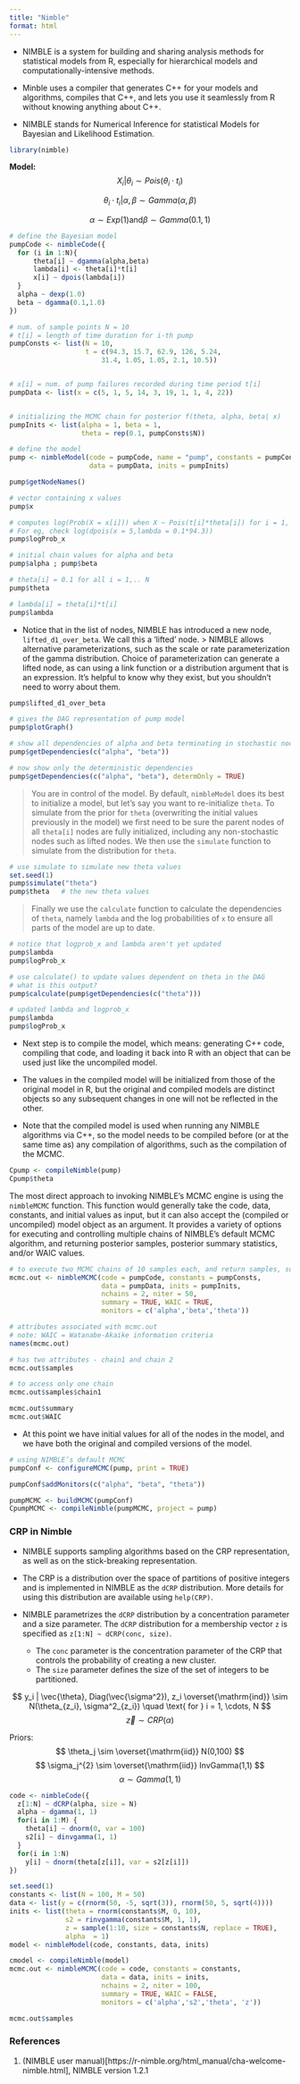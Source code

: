 ```yaml
---
title: "Nimble"
format: html
---
```


* NIMBLE is a system for building and sharing analysis methods for statistical models from R, especially for hierarchical models and computationally-intensive methods.

* Minble uses a compiler that generates C++ for your models and algorithms, compiles that C++, and lets you use it seamlessly from R without knowing anything about C++.

* NIMBLE stands for Numerical Inference for statistical Models for Bayesian and Likelihood Estimation.

```r
library(nimble)
```


**Model:**
$$
X_i | \theta_i \sim Pois(\theta_i \cdot t_i ) 
$$

$$
\theta_i \cdot t_i | \alpha, \beta \sim Gamma(\alpha, \beta)
$$

$$
\alpha \sim Exp(1) \mathrm{ and } \beta \sim Gamma(0.1,1)
$$

```r
# define the Bayesian model
pumpCode <- nimbleCode({ 
  for (i in 1:N){
      theta[i] ~ dgamma(alpha,beta)
      lambda[i] <- theta[i]*t[i]
      x[i] ~ dpois(lambda[i])
  }
  alpha ~ dexp(1.0)
  beta ~ dgamma(0.1,1.0)
})

# num. of sample points N = 10
# t[i] = length of time duration for i-th pump
pumpConsts <- list(N = 10,
                   t = c(94.3, 15.7, 62.9, 126, 5.24,
                       31.4, 1.05, 1.05, 2.1, 10.5))


# x[i] = num. of pump failures recorded during time period t[i]
pumpData <- list(x = c(5, 1, 5, 14, 3, 19, 1, 1, 4, 22))


# initializing the MCMC chain for posterior f(theta, alpha, beta| x)
pumpInits <- list(alpha = 1, beta = 1,
                  theta = rep(0.1, pumpConsts$N))
```


```r
# define the model
pump <- nimbleModel(code = pumpCode, name = "pump", constants = pumpConsts,
                    data = pumpData, inits = pumpInits)
```


```r
pump$getNodeNames()
```

```r
# vector containing x values
pump$x

# computes log(Prob(X = x[i])) when X ~ Pois(t[i]*theta[i]) for i = 1, .. N
# For eg, check log(dpois(x = 5,lambda = 0.1*94.3))
pump$logProb_x
```


```r
# initial chain values for alpha and beta
pump$alpha ; pump$beta
```

```r
# theta[i] = 0.1 for all i = 1,.. N
pump$theta

# lambda[i] = theta[i]*t[i]
pump$lambda
```

* Notice that in the list of nodes, NIMBLE has introduced a new node, `lifted_d1_over_beta`. We call this a ‘lifted’ node. 
> NIMBLE allows alternative parameterizations, such as the scale or rate parameterization of the gamma distribution. Choice of parameterization can generate a lifted node, as can using a link function or a distribution argument that is an expression. It’s helpful to know why they exist, but you shouldn’t need to worry about them.

```r
pump$lifted_d1_over_beta
```

```r
# gives the DAG representation of pump model
pump$plotGraph()
```


```r
# show all dependencies of alpha and beta terminating in stochastic nodes
pump$getDependencies(c("alpha", "beta"))

# now show only the deterministic dependencies
pump$getDependencies(c("alpha", "beta"), determOnly = TRUE)
```

> You are in control of the model. By default, `nimbleModel` does its best to initialize a model, but let’s say you want to re-initialize `theta`. To simulate from the prior for `theta` (overwriting the initial values previously in the model) we first need to be sure the parent nodes of all `theta[i]` nodes are fully initialized, including any non-stochastic nodes such as lifted nodes. We then use the `simulate` function to simulate from the distribution for `theta`. 


```r
# use simulate to simulate new theta values
set.seed(1)
pump$simulate("theta")
pump$theta   # the new theta values
```

> Finally we use the `calculate` function to calculate the dependencies of `theta`, namely `lambda` and the log probabilities of `x` to ensure all parts of the model are up to date.

```r
# notice that logprob_x and lambda aren't yet updated
pump$lambda
pump$logProb_x
```

```r
# use calculate() to update values dependent on theta in the DAG
# what is this output?
pump$calculate(pump$getDependencies(c("theta")))
```

```r
# updated lambda and logprob_x
pump$lambda
pump$logProb_x
```


* Next step is to compile the model, which means: generating C++ code, compiling that code, and loading it back into R with an object that can be used just like the uncompiled model.

*  The values in the compiled model will be initialized from those of the original model in R, but the original and compiled models are distinct objects so any subsequent changes in one will not be reflected in the other.

* Note that the compiled model is used when running any NIMBLE algorithms via C++, so the model needs to be compiled before (or at the same time as) any compilation of algorithms, such as the compilation of the MCMC.

```r
Cpump <- compileNimble(pump)
Cpump$theta
```

The most direct approach to invoking NIMBLE’s MCMC engine is using the `nimbleMCMC` function. This function would generally take the code, data, constants, and initial values as input, but it can also accept the (compiled or uncompiled) model object as an argument. It provides a variety of options for executing and controlling multiple chains of NIMBLE’s default MCMC algorithm, and returning posterior samples, posterior summary statistics, and/or WAIC values.

```r
# to execute two MCMC chains of 10 samples each, and return samples, summary statistics, and WAIC values
mcmc.out <- nimbleMCMC(code = pumpCode, constants = pumpConsts,
                       data = pumpData, inits = pumpInits,
                       nchains = 2, niter = 50,
                       summary = TRUE, WAIC = TRUE,
                       monitors = c('alpha','beta','theta'))
```

```r
# attributes associated with mcmc.out
# note: WAIC = Watanabe-Akaike information criteria
names(mcmc.out)
```

```r
# has two attributes - chain1 and chain 2
mcmc.out$samples

# to access only one chain
mcmc.out$samples$chain1
```

```r
mcmc.out$summary
mcmc.out$WAIC 
```

* At this point we have initial values for all of the nodes in the model, and we have both the original and compiled versions of the model.

```r
# using NIMBLE’s default MCMC
pumpConf <- configureMCMC(pump, print = TRUE)
```

```r
pumpConf$addMonitors(c("alpha", "beta", "theta"))

pumpMCMC <- buildMCMC(pumpConf)
CpumpMCMC <- compileNimble(pumpMCMC, project = pump)
```

### CRP in Nimble
* NIMBLE supports sampling algorithms based on the CRP representation, as well as on the stick-breaking representation. 

* The CRP is a distribution over the space of partitions of positive integers and is implemented in NIMBLE as the `dCRP` distribution. More details for using this distribution are available using `help(CRP)`.

* NIMBLE parametrizes the `dCRP` distribution by a concentration parameter and a size parameter. The `dCRP` distribution for a membership vector `z` is specified as `z[1:N] ~ dCRP(conc, size)`.
  * The `conc` parameter is the concentration parameter of the CRP that controls the probability of creating a new cluster. 
  * The `size` parameter defines the size of the set of integers to be partitioned.

$$
y_i | \vec{\theta}, Diag(\vec{\sigma^2}), z_i \overset{\mathrm{ind}} \sim N(\theta_{z_i}, \sigma^2_{z_i}) \quad  \text{ for } i = 1, \cdots, N
$$
$$
\vec{z} \sim CRP(\alpha)
$$

Priors:
$$
\theta_j \sim \overset{\mathrm{iid}} N(0,100)
$$
$$
\sigma_j^{2} \sim \overset{\mathrm{iid}} InvGamma(1,1)
$$
$$
\alpha \sim Gamma(1,1)
$$

```r
code <- nimbleCode({
  z[1:N] ~ dCRP(alpha, size = N)
  alpha ~ dgamma(1, 1)
  for(i in 1:M) {
    theta[i] ~ dnorm(0, var = 100)
    s2[i] ~ dinvgamma(1, 1)
  }
  for(i in 1:N) 
    y[i] ~ dnorm(theta[z[i]], var = s2[z[i]])  
})

set.seed(1)
constants <- list(N = 100, M = 50)
data <- list(y = c(rnorm(50, -5, sqrt(3)), rnorm(50, 5, sqrt(4))))
inits <- list(theta = rnorm(constants$M, 0, 10), 
              s2 = rinvgamma(constants$M, 1, 1), 
              z = sample(1:10, size = constants$N, replace = TRUE),
              alpha  = 1)
model <- nimbleModel(code, constants, data, inits)
```


```r
cmodel <- compileNimble(model)
mcmc.out <- nimbleMCMC(code = code, constants = constants,
                       data = data, inits = inits,
                       nchains = 2, niter = 100,
                       summary = TRUE, WAIC = FALSE,
                       monitors = c('alpha','s2','theta', 'z'))
```


```r
mcmc.out$samples
```










### References
1. (NIMBLE user manual)[https://r-nimble.org/html_manual/cha-welcome-nimble.html], NIMBLE version 1.2.1












































